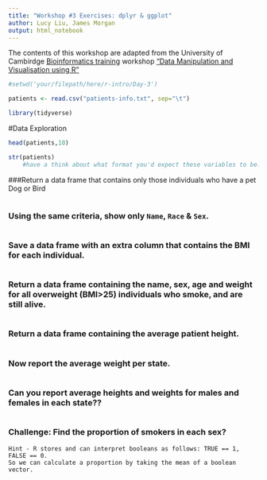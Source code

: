```yaml
---
title: "Workshop #3 Exercises: dplyr & ggplot"
author: Lucy Liu, James Morgan
output: html_notebook
---
```


The contents of this workshop are adapted from the University of Cambirdge [Bioinformatics training](https://bioinfotraining.bio.cam.ac.uk/) workshop ["Data Manipulation and Visualisation using R"](http://bioinformatics-core-shared-training.github.io/r-intermediate/)

```r
#setwd('your/filepath/here/r-intro/Day-3')

patients <- read.csv("patients-info.txt", sep="\t")

library(tidyverse)
```

#Data Exploration
```r
head(patients,10)

str(patients)
    #have a think about what format you'd expect these variables to be. What do you think about `Birth`? 
```

###Return a data frame that contains only those individuals who have a pet Dog or Bird
```r

```

### Using the same criteria, show only `Name`, `Race` & `Sex`.
```r

```

### Save a data frame with an extra column that contains the BMI for each individual.

```r

```

### Return a data frame containing the name, sex, age and weight for all overweight (BMI>25) individuals who smoke, and are still alive. 

```r

```

### Return a data frame containing the average patient height.
```r

```
### Now report the average weight per state.
```r

```


### Can you report average heights and weights for males and females in each state??
```r

```

### Challenge: Find the proportion of smokers in each sex?
    Hint - R stores and can interpret booleans as follows: TRUE == 1, FALSE == 0. 
    So we can calculate a proportion by taking the mean of a boolean vector.
```r

```
